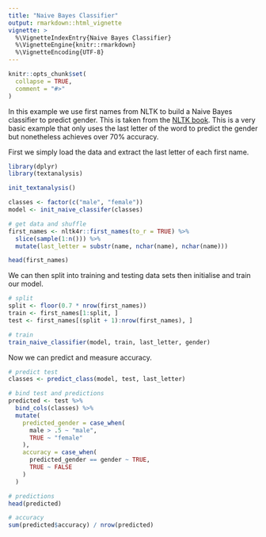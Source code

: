 ```yaml
---
title: "Naive Bayes Classifier"
output: rmarkdown::html_vignette
vignette: >
  %\VignetteIndexEntry{Naive Bayes Classifier}
  %\VignetteEngine{knitr::rmarkdown}
  %\VignetteEncoding{UTF-8}
---
```


```r
knitr::opts_chunk$set(
  collapse = TRUE,
  comment = "#>"
)
```

In this example we use first names from NLTK to build a Naive Bayes classifier to predict gender. This is taken from the [NLTK book](https://www.nltk.org/book/ch06.html). This is a very basic example that only uses the last letter of the word to predict the gender but nonetheless achieves over 70% accuracy.

First we simply load the data and extract the last letter of each first name.

```r
library(dplyr)
library(textanalysis)

init_textanalysis()

classes <- factor(c("male", "female"))
model <- init_naive_classifer(classes)

# get data and shuffle
first_names <- nltk4r::first_names(to_r = TRUE) %>% 
  slice(sample(1:n())) %>% 
  mutate(last_letter = substr(name, nchar(name), nchar(name)))

head(first_names)
```

We can then split into training and testing data sets then initialise and train our model.

```r
# split
split <- floor(0.7 * nrow(first_names))
train <- first_names[1:split, ]
test <- first_names[(split + 1):nrow(first_names), ]

# train
train_naive_classifier(model, train, last_letter, gender)
```

Now we can predict and measure accuracy.

```r
# predict test
classes <- predict_class(model, test, last_letter)

# bind test and predictions
predicted <- test %>% 
  bind_cols(classes) %>% 
  mutate(
    predicted_gender = case_when(
      male > .5 ~ "male",
      TRUE ~ "female"
    ),
    accuracy = case_when(
      predicted_gender == gender ~ TRUE,
      TRUE ~ FALSE
    )
  )

# predictions
head(predicted)

# accuracy
sum(predicted$accuracy) / nrow(predicted)
```
